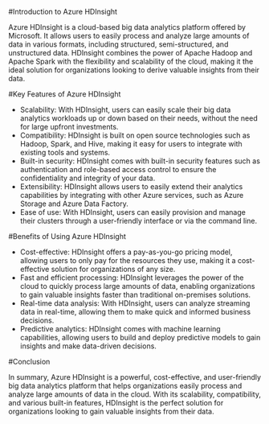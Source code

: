 
#Introduction to Azure HDInsight

Azure HDInsight is a cloud-based big data analytics platform offered by Microsoft. It allows users to easily process and analyze large amounts of data in various formats, including structured, semi-structured, and unstructured data. HDInsight combines the power of Apache Hadoop and Apache Spark with the flexibility and scalability of the cloud, making it the ideal solution for organizations looking to derive valuable insights from their data.

#Key Features of Azure HDInsight

- Scalability: With HDInsight, users can easily scale their big data analytics workloads up or down based on their needs, without the need for large upfront investments.
- Compatibility: HDInsight is built on open source technologies such as Hadoop, Spark, and Hive, making it easy for users to integrate with existing tools and systems.
- Built-in security: HDInsight comes with built-in security features such as authentication and role-based access control to ensure the confidentiality and integrity of your data.
- Extensibility: HDInsight allows users to easily extend their analytics capabilities by integrating with other Azure services, such as Azure Storage and Azure Data Factory.
- Ease of use: With HDInsight, users can easily provision and manage their clusters through a user-friendly interface or via the command line.

#Benefits of Using Azure HDInsight

- Cost-effective: HDInsight offers a pay-as-you-go pricing model, allowing users to only pay for the resources they use, making it a cost-effective solution for organizations of any size.
- Fast and efficient processing: HDInsight leverages the power of the cloud to quickly process large amounts of data, enabling organizations to gain valuable insights faster than traditional on-premises solutions.
- Real-time data analysis: With HDInsight, users can analyze streaming data in real-time, allowing them to make quick and informed business decisions.
- Predictive analytics: HDInsight comes with machine learning capabilities, allowing users to build and deploy predictive models to gain insights and make data-driven decisions.

#Conclusion

In summary, Azure HDInsight is a powerful, cost-effective, and user-friendly big data analytics platform that helps organizations easily process and analyze large amounts of data in the cloud. With its scalability, compatibility, and various built-in features, HDInsight is the perfect solution for organizations looking to gain valuable insights from their data. 